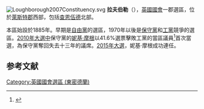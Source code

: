 {{noteTA
|G1=PoliticiansUK
}}
[[File:Loughborough2007Constituency.svg|right]]
'''拉夫伯勒'''（{{lang-en|Loughborough}}），[[英國|英國]][[英國國會|國會]]一郡選區，位於[[萊斯特郡|萊斯特郡]]西部，包括[[查恩伍德|查恩伍德]]北部。

本區始設於1885年。早期是[[英國自由黨|自由黨]]的選區，1970年以後是[[保守黨_(英國)|保守黨]]和[[工黨_(英國)|工黨]]競爭的選區。[[2010年英國大選|2010年大選中]]保守黨的[[妮基·摩根|妮基·摩根]]以41.6%選票擊敗工黨的當區議員{{le|安迪·里德|Andy Reed (politician)}}<ref name="">{{cite news
|publisher=[[英國廣播公司|英國廣播公司]]
|date=2010年5月7日
|title=Election 2010/Constituency/Loughborough
|url=http://news.bbc.co.uk/1/shared/election2010/results/constituency/c70.stm
|accessdate=2010年9月30日
|archive-date=2017年9月6日
|archive-url=https://web.archive.org/web/20170906040859/http://news.bbc.co.uk/1/shared/election2010/results/constituency/c70.stm
|dead-url=no
}}</ref>首次當選，為保守黨奪回失去十三年的議席。[[2015年英國大選|2015年大選]]，妮基·摩根成功連任。

==参考文献==
<div class="references-small">
<references></references>
</div>

{{DEFAULTSORT:Loughborough (UK Parliament constituency)}}
[[Category:英國國會選區_(東密德蘭)|Category:英國國會選區 (東密德蘭)]]